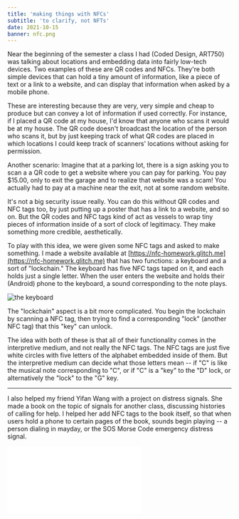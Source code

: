```yaml
---
title: 'making things with NFCs'
subtitle: 'to clarify, not NFTs'
date: 2021-10-15
banner: nfc.png
---
```



Near the beginning of the semester a class I had (Coded Design, ART750) was
talking about locations and embedding data into fairly low-tech devices. Two
examples of these are QR codes and NFCs. They're both simple devices that can
hold a tiny amount of information, like a piece of text or a link to a website,
and can display that information when asked by a mobile phone.

These are interesting because they are very, very simple and cheap to produce
but can convey a lot of information if used correctly. For instance, if I placed
a QR code at my house, I'd know that anyone who scans it would be at my house.
The QR code doesn't broadcast the location of the person who scans it, but by
just keeping track of what QR codes are placed in which locations I could keep
track of scanners' locations without asking for permission.

Another scenario: Imagine that at a parking lot, there is a sign asking you to
scan a a QR code to get a website where you can pay for parking. You pay $15.00,
only to exit the garage and to realize that website was a scam! You actually had
to pay at a machine near the exit, not at some random website.

It's not a big security issue really. You can do this without QR codes and NFC
tags too, by just putting up a poster that has a link to a website, and so on.
But the QR codes and NFC tags kind of act as vessels to wrap tiny pieces of
information inside of a sort of clock of legitimacy. They make something more
credible, aesthetically.

To play with this idea, we were given some NFC tags and asked to make something.
I made a website available at
[https://nfc-homework.glitch.me](https://nfc-homework.glitch.me) that has two
functions: a keyboard and a sort of "lockchain." The keyboard has five NFC tags
taped on it, and each holds just a single letter. When the user enters the
website and holds their (Android) phone to the keyboard, a sound corresponding
to the note plays.

![the keyboard](nfc.png)

The "lockchain" aspect is a bit more complicated. You begin the lockchain by
scanning a NFC tag, then trying to find a corresponding "lock" (another NFC tag)
that this "key" can unlock.

The idea with both of these is that all of their functionality comes in the
interpretive medium, and not really the NFC tags. The NFC tags are just five
white circles with five letters of the alphabet embedded inside of them. But the
interpretive medium can decide what those letters mean -- if "C" is like the
musical note corresponding to "C", or if "C" is a "key" to the "D" lock, or
alternatively the "lock" to the "G" key.

---

I also helped my friend Yifan Wang with a project on distress signals. She made
a book on the topic of signals for another class, discussing histories of
calling for help. I helped her add NFC tags to the book itself, so that when
users hold a phone to certain pages of the book, sounds begin playing -- a
person dialing in mayday, or the SOS Morse Code emergency distress signal.

<div className="video">
  <iframe
    src={Video}
    allow="accelerometer; encrypted-media; picture-in-picture"
    frameBorder="0"
    webkitallowfullscreen="true"
    mozallowfullscreen="true"
    allowFullScreen
  />
</div>

Here again, the NFC tags themselves are very simple, just containing a string
("mayday", "sweep up", etc). They produce sounds only when the user is on the
website and scans the tag, and the website can then begin to interpret and
produce a response to the signal of the NFC tag.

[Corresponding Github repository](https://github.com/18kimn/distress-signals)

[The website](https://distres-signals.org)

